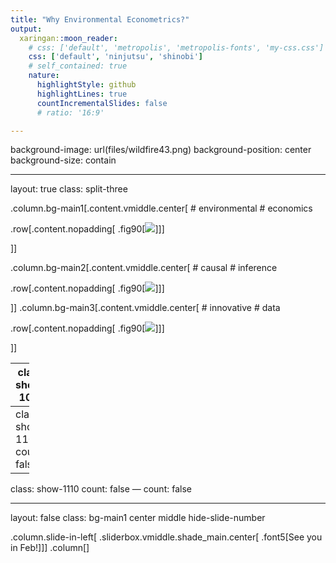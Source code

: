 ```yaml
---
title: "Why Environmental Econometrics?"
output:
  xaringan::moon_reader:
    # css: ['default', 'metropolis', 'metropolis-fonts', 'my-css.css']
    css: ['default', 'ninjutsu', 'shinobi']
    # self_contained: true
    nature:
      highlightStyle: github
      highlightLines: true
      countIncrementalSlides: false
      # ratio: '16:9'

---
```


background-image: url(files/wildfire43.png)
background-position: center
background-size: contain

---

layout: true
class: split-three

.column.bg-main1[.content.vmiddle.center[
# environmental 
# economics

.row[.content.nopadding[
.fig90[![](files/env169.jpg)]
]]

]]

.column.bg-main2[.content.vmiddle.center[
# causal 
# inference

.row[.content.nopadding[
.fig90[![](files/causal.png)]
]]

]]
.column.bg-main3[.content.vmiddle.center[
# innovative 
# data

.row[.content.nopadding[
.fig90[![](files/Hawaii.png)]
]]

]]


---
class: show-1000
---
class: show-1100
count: false
---
class: show-1110
count: false
---
count: false

---
layout: false
class: bg-main1 center middle hide-slide-number

.column.slide-in-left[
.sliderbox.vmiddle.shade_main.center[
.font5[See you in Feb!]]]
.column[
]





